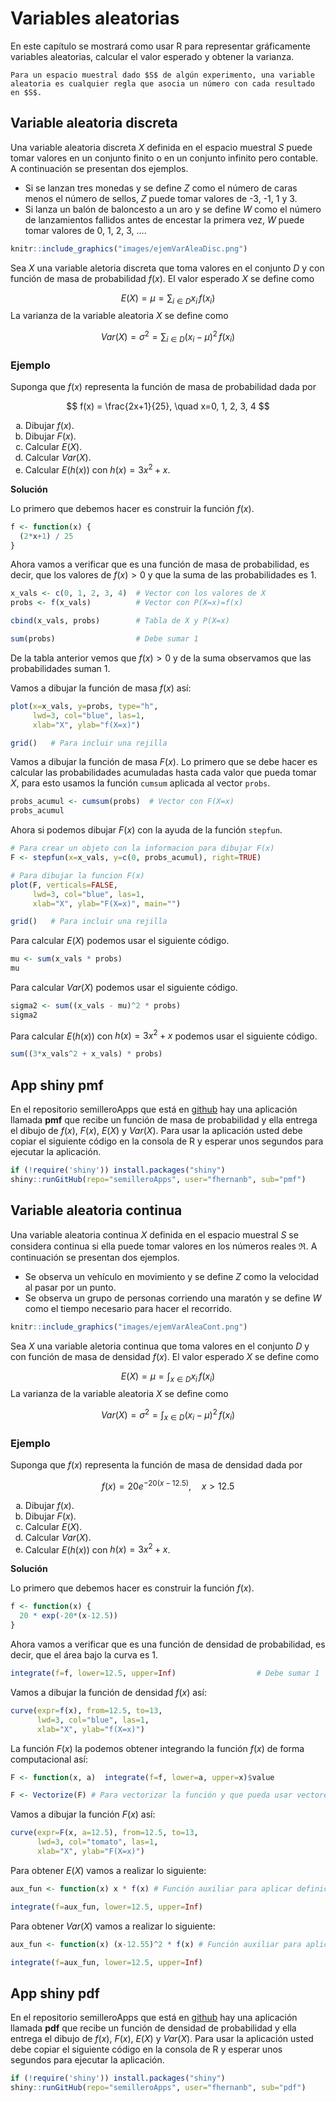 # Variables aleatorias

En este capítulo se mostrará como usar R para representar gráficamente variables aleatorias, calcular el valor esperado y obtener la varianza.

```block2
Para un espacio muestral dado $S$ de algún experimento, una variable aleatoria es cualquier regla que asocia un número con cada resultado en $S$.
```

## Variable aleatoria discreta
Una variable aleatoria discreta $X$ definida en el espacio muestral $S$ puede tomar valores en un conjunto finito o en un conjunto infinito pero contable. A continuación se presentan dos ejemplos.

- Si se lanzan tres monedas y se define $Z$ como el número de caras menos el número de sellos, $Z$ puede tomar valores de -3, -1, 1 y 3.
- Si lanza un balón de baloncesto a un aro y se define $W$ como el número de lanzamientos fallidos antes de encestar la primera vez, $W$ puede tomar valores de 0, 1, 2, 3, ....

```r
knitr::include_graphics("images/ejemVarAleaDisc.png")
```

Sea $X$ una variable aletoria discreta que toma valores en el conjunto $D$ y con función de masa de probabilidad $f(x)$. El valor esperado $X$ se define como

$$
E(X) = \mu = \sum_{i \in D} x_i \, f(x_i)
$$
La varianza de la variable aleatoria $X$ se define como 

$$
Var(X) = \sigma^2 = \sum_{i \in D} (x_i-\mu)^2 \, f(x_i)
$$

### Ejemplo {-}
Suponga que $f(x)$ representa la función de masa de probabilidad dada por 

$$
f(x) = \frac{2x+1}{25}, \quad x=0, 1, 2, 3, 4
$$

a) Dibujar $f(x)$.
b) Dibujar $F(x)$.
c) Calcular $E(X)$.
d) Calcular $Var(X)$.
e) Calcular $E(h(x))$ con $h(x)=3x^2+x$.

__Solución__

Lo primero que debemos hacer es construir la función $f(x)$.

```r
f <- function(x) {
  (2*x+1) / 25
}
```

Ahora vamos a verificar que es una función de masa de probabilidad, es decir, que los valores de $f(x)>0$ y que la suma de las probabilidades es 1.

```r
x_vals <- c(0, 1, 2, 3, 4)  # Vector con los valores de X
probs <- f(x_vals)          # Vector con P(X=x)=f(x)

cbind(x_vals, probs)        # Tabla de X y P(X=x)

sum(probs)                  # Debe sumar 1
```

De la tabla anterior vemos que $f(x) > 0$ y de la suma observamos que las probabilidades suman 1.

Vamos a dibujar la función de masa $f(x)$ así:

```r
plot(x=x_vals, y=probs, type="h",
     lwd=3, col="blue", las=1,
     xlab="X", ylab="f(X=x)")

grid()   # Para incluir una rejilla
```

Vamos a dibujar la función de masa $F(x)$. Lo primero que se debe hacer es calcular las probabilidades acumuladas hasta cada valor que pueda tomar $X$, para esto usamos la función `cumsum` aplicada al vector `probs`.

```r
probs_acumul <- cumsum(probs)  # Vector con F(X=x)
probs_acumul
```

Ahora si podemos dibujar $F(x)$ con la ayuda de la función `stepfun`.

```r
# Para crear un objeto con la informacion para dibujar F(x)
F <- stepfun(x=x_vals, y=c(0, probs_acumul), right=TRUE)

# Para dibujar la funcion F(x)
plot(F, verticals=FALSE, 
     lwd=3, col="blue", las=1,
     xlab="X", ylab="F(X=x)", main="")

grid()   # Para incluir una rejilla
```

Para calcular $E(X)$ podemos usar el siguiente código.

```r
mu <- sum(x_vals * probs)
mu
```

Para calcular $Var(X)$ podemos usar el siguiente código.

```r
sigma2 <- sum((x_vals - mu)^2 * probs)
sigma2
```

Para calcular $E(h(x))$ con $h(x)=3x^2+x$ podemos usar el siguiente código.

```r
sum((3*x_vals^2 + x_vals) * probs)
```

## App shiny pmf
En el repositorio semilleroApps que está en [github](https://github.com/fhernanb/semilleroApps/tree/master) hay una aplicación llamada **pmf** que recibe un función de masa de probabilidad y ella entrega el dibujo de $f(x)$, $F(x)$, $E(X)$ y $Var(X)$. Para usar la aplicación usted debe copiar el siguiente código en la consola de R y esperar unos segundos para ejecutar la aplicación.

```r
if (!require('shiny')) install.packages("shiny")
shiny::runGitHub(repo="semilleroApps", user="fhernanb", sub="pmf")
```


## Variable aleatoria continua
Una variable aleatoria continua $X$ definida en el espacio muestral $S$ se considera continua si ella puede tomar valores en los números reales $\Re$. A continuación se presentan dos ejemplos.

- Se observa un vehículo en movimiento y se define $Z$ como la velocidad al pasar por un punto.
- Se observa un grupo de personas corriendo una maratón y se define $W$ como el tiempo necesario para hacer el recorrido.

```r
knitr::include_graphics("images/ejemVarAleaCont.png")
```

Sea $X$ una variable aletoria continua que toma valores en el conjunto $D$ y con función de masa de densidad $f(x)$. El valor esperado $X$ se define como

$$
E(X) = \mu = \int_{x \in D} x_i \, f(x_i)
$$
La varianza de la variable aleatoria $X$ se define como 

$$
Var(X) = \sigma^2 = \int_{x \in D} (x_i-\mu)^2 \, f(x_i)
$$

### Ejemplo {-}
Suponga que $f(x)$ representa la función de masa de densidad dada por 

$$
f(x) = 20 e^{-20(x-12.5)}, \quad x>12.5
$$

a) Dibujar $f(x)$.
b) Dibujar $F(x)$.
c) Calcular $E(X)$.
d) Calcular $Var(X)$.
e) Calcular $E(h(x))$ con $h(x)=3x^2+x$.

__Solución__

Lo primero que debemos hacer es construir la función $f(x)$.

```r
f <- function(x) {
  20 * exp(-20*(x-12.5))
}
```

Ahora vamos a verificar que es una función de densidad de probabilidad, es decir, que el área bajo la curva es 1.

```r
integrate(f=f, lower=12.5, upper=Inf)                  # Debe sumar 1
```

Vamos a dibujar la función de densidad $f(x)$ así:

```r
curve(expr=f(x), from=12.5, to=13,
      lwd=3, col="blue", las=1,
      xlab="X", ylab="f(X=x)")
```

La función $F(x)$ la podemos obtener integrando la función $f(x)$ de forma computacional así:

```r
F <- function(x, a)  integrate(f=f, lower=a, upper=x)$value

F <- Vectorize(F) # Para vectorizar la función y que pueda usar vectores
```

Vamos a dibujar la función $F(x)$ así:

```r
curve(expr=F(x, a=12.5), from=12.5, to=13,
      lwd=3, col="tomato", las=1,
      xlab="X", ylab="F(X=x)")
```

Para obtener $E(X)$ vamos a realizar lo siguiente:

```r
aux_fun <- function(x) x * f(x) # Función auxiliar para aplicar definición

integrate(f=aux_fun, lower=12.5, upper=Inf)
```

Para obtener $Var(X)$ vamos a realizar lo siguiente:

```r
aux_fun <- function(x) (x-12.55)^2 * f(x) # Función auxiliar para aplicar definición

integrate(f=aux_fun, lower=12.5, upper=Inf)
```

## App shiny pdf
En el repositorio semilleroApps que está en [github](https://github.com/fhernanb/semilleroApps/tree/master) hay una aplicación llamada **pdf** que recibe un función de densidad de probabilidad y ella entrega el dibujo de $f(x)$, $F(x)$, $E(X)$ y $Var(X)$. Para usar la aplicación usted debe copiar el siguiente código en la consola de R y esperar unos segundos para ejecutar la aplicación.

```r
if (!require('shiny')) install.packages("shiny")
shiny::runGitHub(repo="semilleroApps", user="fhernanb", sub="pdf")
```

